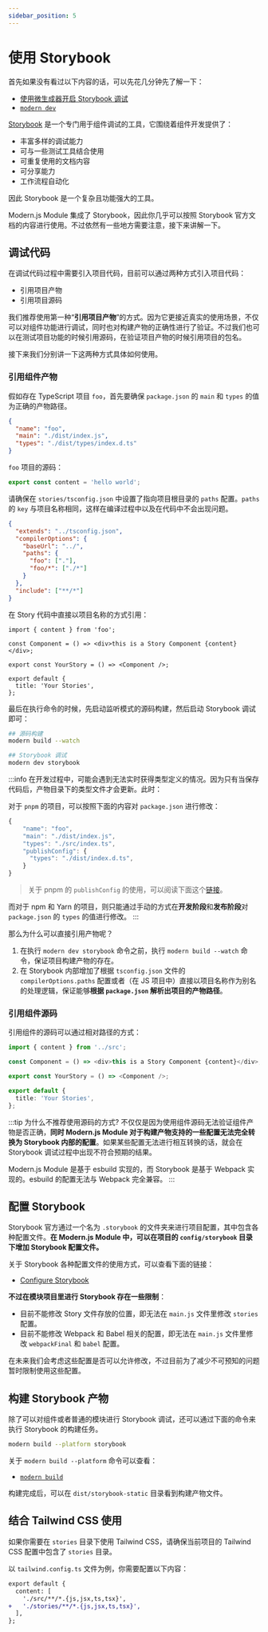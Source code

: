 ```yaml
---
sidebar_position: 5
---
```


# 使用 Storybook

首先如果没有看过以下内容的话，可以先花几分钟先了解一下：

- [使用微生成器开启 Storybook 调试](/guide/basic/use-micro-generator#storybook-调试)
- [`modern dev`](/guide/basic/command-preview#modern-dev)

[Storybook](https://storybook.js.org/) 是一个专门用于组件调试的工具，它围绕着组件开发提供了：

- 丰富多样的调试能力
- 可与一些测试工具结合使用
- 可重复使用的文档内容
- 可分享能力
- 工作流程自动化

因此 Storybook 是一个复杂且功能强大的工具。

Modern.js Module 集成了 Storybook，因此你几乎可以按照 Storybook 官方文档的内容进行使用。不过依然有一些地方需要注意，接下来讲解一下。

## 调试代码

在调试代码过程中需要引入项目代码，目前可以通过两种方式引入项目代码：

- 引用项目产物
- 引用项目源码

我们推荐使用第一种“**引用项目产物**”的方式。因为它更接近真实的使用场景，不仅可以对组件功能进行调试，同时也对构建产物的正确性进行了验证。不过我们也可以在测试项目功能的时候引用源码，在验证项目产物的时候引用项目的包名。

接下来我们分别讲一下这两种方式具体如何使用。

### 引用组件产物

假如存在 TypeScript 项目 `foo`，首先要确保 `package.json` 的 `main` 和 `types` 的值为正确的产物路径。

```json title="package.json"
{
  "name": "foo",
  "main": "./dist/index.js",
  "types": "./dist/types/index.d.ts"
}
```

`foo` 项目的源码：

```ts title="src/index.ts"
export const content = 'hello world';
```

请确保在 `stories/tsconfig.json` 中设置了指向项目根目录的 `paths` 配置。`paths` 的 `key` 与项目名称相同，这样在编译过程中以及在代码中不会出现问题。

```json title="stories/tsconfig.json"
{
  "extends": "../tsconfig.json",
  "compilerOptions": {
    "baseUrl": "../",
    "paths": {
      "foo": ["."],
      "foo/*": ["./*"]
    }
  },
  "include": ["**/*"]
}
```

在 Story 代码中直接以项目名称的方式引用：

```tsx title="stories/index.stories.tsx"
import { content } from 'foo';

const Component = () => <div>this is a Story Component {content}</div>;

export const YourStory = () => <Component />;

export default {
  title: 'Your Stories',
};
```

最后在执行命令的时候，先启动监听模式的源码构建，然后启动 Storybook 调试即可：

```bash title="terminal-1"
## 源码构建
modern build --watch
```

```bash title="terminal-2"
## Storybook 调试
modern dev storybook
```

:::info
在开发过程中，可能会遇到无法实时获得类型定义的情况。因为只有当保存代码后，产物目录下的类型文件才会更新。此时：

对于 `pnpm` 的项目，可以按照下面的内容对 `package.json` 进行修改：

```ts
{
    "name": "foo",
    "main": "./dist/index.js",
    "types": "./src/index.ts",
    "publishConfig": {
      "types": "./dist/index.d.ts",
    }
}
```

> 关于 pnpm 的 `publishConfig` 的使用，可以阅读下面这个[链接](https://pnpm.io/package_json#publishconfig)。

而对于 npm 和 Yarn 的项目，则只能通过手动的方式在**开发阶段**和**发布阶段**对 `package.json` 的 `types` 的值进行修改。
:::

那么为什么可以直接引用产物呢？

1. 在执行 `modern dev storybook` 命令之前，执行 `modern build --watch` 命令，保证项目构建产物的存在。
2. 在 Storybook 内部增加了根据 `tsconfig.json` 文件的 `compilerOptions.paths` 配置或者（在 JS 项目中）直接以项目名称作为别名的处理逻辑，保证能够**根据 `package.json` 解析出项目的产物路径**。

### 引用组件源码

引用组件的源码可以通过相对路径的方式：

```ts title="./stories/index.tsx"
import { content } from '../src';

const Component = () => <div>this is a Story Component {content}</div>;

export const YourStory = () => <Component />;

export default {
  title: 'Your Stories',
};
```

:::tip 为什么不推荐使用源码的方式?
不仅仅是因为使用组件源码无法验证组件产物是否正确，**同时 Modern.js Module 对于构建产物支持的一些配置无法完全转换为 Storybook
内部的配置**。如果某些配置无法进行相互转换的话，就会在 Storybook 调试过程中出现不符合预期的结果。

Modern.js Module 是基于 esbuild 实现的，而 Storybook 是基于 Webpack 实现的。esbuild 的配置无法与 Webpack 完全兼容。
:::

## 配置 Storybook

Storybook 官方通过一个名为 `.storybook` 的文件夹来进行项目配置，其中包含各种配置文件。**在 Modern.js Module 中，可以在项目的 `config/storybook` 目录下增加 Storybook 配置文件。**

关于 Storybook 各种配置文件的使用方式，可以查看下面的链接：

- [Configure Storybook](https://storybook.js.org/docs/react/configure/overview)

**不过在模块项目里进行 Storybook 存在一些限制**：

- 目前不能修改 Story 文件存放的位置，即无法在 `main.js` 文件里修改 `stories` 配置。
- 目前不能修改 Webpack 和 Babel 相关的配置，即无法在 `main.js` 文件里修改 `webpackFinal` 和 `babel` 配置。

在未来我们会考虑这些配置是否可以允许修改，不过目前为了减少不可预知的问题暂时限制使用这些配置。

## 构建 Storybook 产物

除了可以对组件或者普通的模块进行 Storybook 调试，还可以通过下面的命令来执行 Storybook 的构建任务。

```bash
modern build --platform storybook
```

关于 `modern build --platform` 命令可以查看：

- [`modern build`](/guide/basic/command-preview#modern-build)

构建完成后，可以在 `dist/storybook-static` 目录看到构建产物文件。

## 结合 Tailwind CSS 使用

如果你需要在 `stories` 目录下使用 Tailwind CSS，请确保当前项目的 Tailwind CSS 配置中包含了 `stories` 目录。

以 `tailwind.config.ts` 文件为例，你需要配置以下内容：

```diff title="tailwind.config.ts"
export default {
  content: [
    './src/**/*.{js,jsx,ts,tsx}',
+   './stories/**/*.{js,jsx,ts,tsx}',
  ],
};
```
